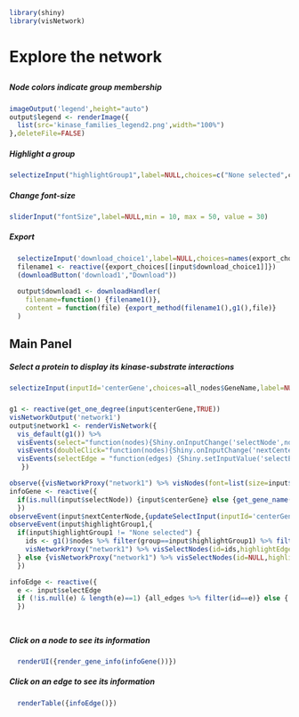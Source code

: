 ```r
library(shiny)
library(visNetwork)
```
# Explore the network
##  {.sidebar data-width="200"}
##### Node colors indicate group membership
```r
imageOutput('legend',height="auto")
output$legend <- renderImage({
  list(src='kinase_families_legend2.png',width="100%")
},deleteFile=FALSE)
```
##### Highlight a group
```r
selectizeInput("highlightGroup1",label=NULL,choices=c("None selected",colors$Group),selected="None selected")
```
##### Change font-size
``` r
sliderInput("fontSize",label=NULL,min = 10, max = 50, value = 30)
```
##### Export
```r
  selectizeInput('download_choice1',label=NULL,choices=names(export_choices))
  filename1 <- reactive({export_choices[[input$download_choice1]]})
  (downloadButton('download1',"Download"))
  
  output$download1 <- downloadHandler(
    filename=function() {filename1()},
    content = function(file) {export_method(filename1(),g1(),file)}
  )
```

## Main Panel

##### Select a protein to display its kinase-substrate interactions
```r
selectizeInput(inputId='centerGene',choices=all_nodes$GeneName,label=NULL,selected = "STK11", multiple = F,options=list(maxOptions=4000))
``` 
### {}
```r
g1 <- reactive(get_one_degree(input$centerGene,TRUE))
visNetworkOutput('network1')
output$network1 <- renderVisNetwork({
  vis_default(g1()) %>%
  visEvents(select="function(nodes){Shiny.onInputChange('selectNode',nodes.nodes);}") %>%
  visEvents(doubleClick="function(nodes){Shiny.onInputChange('nextCenterNode',nodes.nodes)}") %>%
  visEvents(selectEdge = "function(edges) {Shiny.setInputValue('selectEdge', edges.edges);}")
   })

observe({visNetworkProxy("network1") %>% visNodes(font=list(size=input$fontSize))})
infoGene <- reactive({
  if(is.null(input$selectNode)) {input$centerGene} else {get_gene_name(input$selectNode)}
  })
observeEvent(input$nextCenterNode,{updateSelectInput(inputId='centerGene',selected=get_gene_name(input$nextCenterNode))})
observeEvent(input$highlightGroup1,{
  if(input$highlightGroup1 != "None selected") {
    ids <- g1()$nodes %>% filter(group==input$highlightGroup1) %>% filter(GeneName!=input$centerGene) %>% pull(id)
    visNetworkProxy("network1") %>% visSelectNodes(id=ids,highlightEdges=F,clickEvent=T) 
  } else {visNetworkProxy("network1") %>% visSelectNodes(id=NULL,highlightEdges=F,clickEvent=T)}
  })

infoEdge <- reactive({
  e <- input$selectEdge
  if (!is.null(e) & length(e)==1) {all_edges %>% filter(id==e)} else {'Nope'}
  })



```


##  {data-width="200"}
### {}
##### Click on a node to see its information 
```r
  renderUI({render_gene_info(infoGene())})
```
##### Click on an edge to see its information 
```r
  renderTable({infoEdge()})
```
